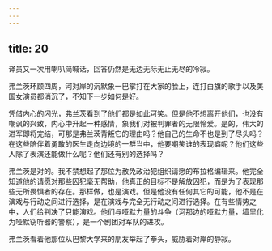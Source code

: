 ```yaml
---
---
---
```

title: 20
---



译员又一次用喇叭简喊话，回答仍然是无边无际无止无尽的冷寂。

弗兰茨环顾四周，河对岸的沉默象一巴掌打在大家的脸上，连打白旗的歌手以及美国女演员都消沉了，不知下一步如何是好。

凭借内心的闪光，弗兰茨看到了他们都是如此可笑。但是他不想离开他们，也没有嘲讽的兴致，内心中升起一种感情，象我们对被判罪者的无限怜爱。是的，伟大的进军即将完结，可那是弗兰茨背叛它的理由吗？他自己的生命不也是到了尽头吗？在这些陪伴着勇敢的医生走向边境的一群当中，他要嘲笑谁的表现癖呢？他们这些人除了表演还能做什么呢？他们还有别的选择吗？

弗兰茨是对的。我不禁想起了那位为赦免政治犯组织请愿的布拉格编辑来。他完全知道他的请愿对那些囚犯毫无帮助，他真正的目标不是解放囚犯，而是为了表现那些无所畏惧者的存在。那样做，也是演戏。但是他没有任何其它的可能，他不是在演戏与行动之间进行选择，是在演戏与完全无行动之间进行选择。在有些情势之中，人们给判决了只能演戏。他们与哑默力量的斗争（河那边的哑默力量，墙里化为哑默窃听器的警察），是一个剧团对军队的进攻。

弗兰茨看着他那位从巴黎大学来的朋友举起了拳头，威胁着对岸的静寂。